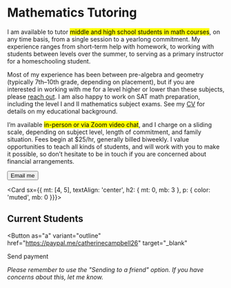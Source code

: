 
<Meta
  title="Mathematics Tutoring"
  description="Catherine Campbell is a graduate student available to tutor middle and high school math courses, via Zoom or in-person."
/>

# Mathematics Tutoring

I am available to tutor <mark>middle and high school students in math courses</mark>, on any time basis, from a single session to a yearlong commitment. My experience ranges from short-term help with homework, to working with students between levels over the summer, to serving as a primary instructor for a homeschooling student.

Most of my experience has been between pre-algebra and geometry (typically 7th–10th grade, depending on placement), but if you are interested in working with me for a level higher or lower than these subjects, please [reach out](mailto:catherine.campbell617@gmail.com). I am also happy to work on SAT math preparation, including the level I and II mathematics subject exams. See my [CV](/cv) for details on my educational background.

I’m available <mark>in-person or via Zoom video chat</mark>, and I charge on a sliding scale, depending on subject level, length of commitment, and family situation. Fees begin at $25/hr, generally billed biweekly. I value opportunities to teach all kinds of students, and will work with you to make it possible, so don’t hesitate to be in touch if you are concerned about financial arrangements.

<Actions>
  <Button
    as="a"
    variant="outline"
    href="mailto:catherine.campbell617@gmail.com"
  >
    <Mail />
    Email me
  </Button>
</Actions>

<Card sx={{ mt: [4, 5], textAlign: 'center', h2: { mt: 0, mb: 3 }, p: { color: 'muted', mb: 0 }}}>

## Current Students

<Button
  as="a"
  variant="outline"
  href="https://paypal.me/catherinecampbell26"
  target="_blank"
>
  <DollarSign />
  Send payment
</Button>

_Please remember to use the "Sending to a friend" option._
_If you have concerns about this, let me know._

</Card>
